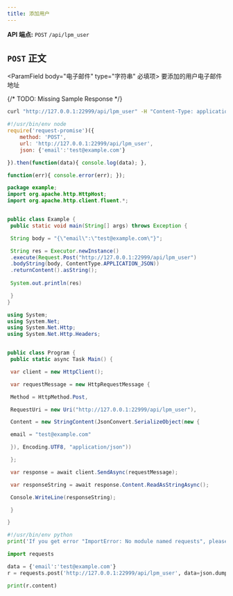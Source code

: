 ```yaml
---
title: 添加用户
---
```

**API 端点:** `POST` `/api/lpm_user`

## `POST` 正文
<ParamField body="电子邮件" type="字符串" 必填项>
要添加的用户电子邮件地址
</ParamField>

{/* TODO: Missing Sample Response */}
<RequestExample>
```sh Shell
curl "http://127.0.0.1:22999/api/lpm_user" -H "Content-Type: application/json" -d '{"email":"test@example.com"}'
```

```js NodeJS
#!/usr/bin/env node
require('request-promise')({
    method: 'POST',
    url: 'http://127.0.0.1:22999/api/lpm_user',
    json: {'email':'test@example.com'}

}).then(function(data){ console.log(data); },

function(err){ console.error(err); });
```

```java Java
package example;
import org.apache.http.HttpHost;
import org.apache.http.client.fluent.*;


public class Example {
 public static void main(String[] args) throws Exception {

 String body = "{\"email\":\"test@example.com\"}";

 String res = Executor.newInstance()
 .execute(Request.Post("http://127.0.0.1:22999/api/lpm_user")
 .bodyString(body, ContentType.APPLICATION_JSON))
 .returnContent().asString();
 
 System.out.println(res)

 }
}
```

```cs C#
using System;
using System.Net;
using System.Net.Http;
using System.Net.Http.Headers;


public class Program {
 public static async Task Main() {

 var client = new HttpClient();

 var requestMessage = new HttpRequestMessage {

 Method = HttpMethod.Post,

 RequestUri = new Uri("http://127.0.0.1:22999/api/lpm_user"),

 Content = new StringContent(JsonConvert.SerializeObject(new {

 email = "test@example.com"

 }), Encoding.UTF8, "application/json"))

 };

 var response = await client.SendAsync(requestMessage);

 var responseString = await response.Content.ReadAsStringAsync();

 Console.WriteLine(responseString);

 }

}

```

```python Python
#!/usr/bin/env python
print('If you get error "ImportError: No module named requests", please install it:\n$ sudo pip install requests');

import requests

data = {'email':'test@example.com'}
r = requests.post('http://127.0.0.1:22999/api/lpm_user', data=json.dumps(data))

print(r.content)
```
</RequestExample>